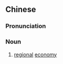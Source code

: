 {{also|地区经济}}
==Chinese==
{{zh-forms|s=地区经济|type=22}}

===Pronunciation===
{{zh-pron
|m=dìqū jīngjì
|c=dei6 keoi1 ging1 zai3
|cat=n
}}

===Noun===
{{zh-noun}}

# {{lb|zh|economics}} [[regional]] [[economy]]